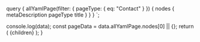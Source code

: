 

  query {
    allYamlPage(filter: { pageType: { eq: "Contact" } }) {
      nodes {
        metaDescription
        pageType
        title
      }
    }
  }
`;

  console.log(data);
  const pageData = data.allYamlPage.nodes[0] || {};
  return (
    <DefaultLayout
      title={pageData.title}
      description={pageData.metaDescription}
      url="/about/"
    >
      {children}
    </DefaultLayout>
  );
}
